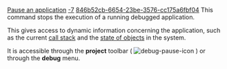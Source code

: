 [[Property:title|Pause an application]]
[[Property:weight|-7]]
[[Property:uuid|846b52cb-6654-23be-3576-cc175a6fbf04]]
This command stops the execution of a running debugged application.

This gives access to dynamic information concerning the application, such as the current [[Call stack tool|call stack]]  and the [[Objects tool: Introduction|state of objects]]  in the system. 

It is accessible through the '''project''' toolbar (  [[Image:debug-pause-icon]]  ) or through the '''debug''' menu. 

{{seealso| [[Execution commands]]  }}


